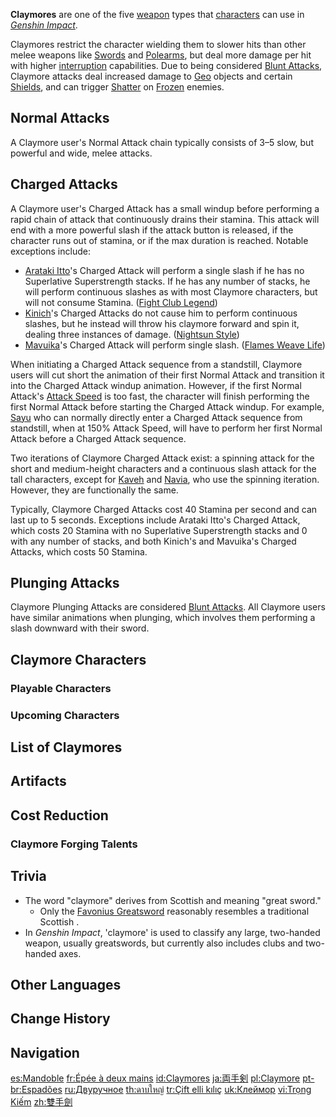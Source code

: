 {{Terminology Infobox
|image        = Icon Claymore.png
|type         = Weapon Types
|type2        = Game Systems
}}
'''Claymores''' are one of the five [[weapon]] types that [[characters]] can use in ''[[Genshin Impact]]''.

Claymores restrict the character wielding them to slower hits than other melee weapons like [[Swords]] and [[Polearms]], but deal more damage per hit with higher [[Interruption Resistance|interruption]] capabilities. Due to being considered [[Blunt Attack]]s, Claymore attacks deal increased damage to [[Geo]] objects and certain [[Shield]]s, and can trigger [[Shatter]] on [[Frozen]] enemies.

==Normal Attacks==
A Claymore user's Normal Attack chain typically consists of 3&ndash;5 slow, but powerful and wide, melee attacks.

==Charged Attacks==
A Claymore user's Charged Attack has a small windup before performing a rapid chain of attack that continuously drains their stamina. This attack will end with a more powerful slash if the attack button is released, if the character runs out of stamina, or if the max duration is reached. Notable exceptions include:
* [[Arataki Itto]]'s Charged Attack will perform a single slash if he has no Superlative Superstrength stacks. If he has any number of stacks, he will perform continuous slashes as with most Claymore characters, but will not consume Stamina. ([[Fight Club Legend]])
* [[Kinich]]'s Charged Attacks do not cause him to perform continuous slashes, but he instead will throw his claymore forward and spin it, dealing three instances of damage. ([[Nightsun Style]])
* [[Mavuika]]'s Charged Attack will perform single slash. ([[Flames Weave Life]])

When initiating a Charged Attack sequence from a standstill, Claymore users will cut short the animation of their first Normal Attack and transition it into the Charged Attack windup animation. However, if the first Normal Attack's [[Attack Speed]] is too fast, the character will finish performing the first Normal Attack before starting the Charged Attack windup. For example, [[Sayu]] who can normally directly enter a Charged Attack sequence from standstill, when at 150% Attack Speed, will have to perform her first Normal Attack before a Charged Attack sequence.

Two iterations of Claymore Charged Attack exist: a spinning attack for the short and medium-height characters and a continuous slash attack for the tall characters, except for [[Kaveh]] and [[Navia]], who use the spinning iteration. However, they are functionally the same. 

Typically, Claymore Charged Attacks cost 40 Stamina per second and can last up to 5 seconds. Exceptions include Arataki Itto's Charged Attack, which costs 20 Stamina with no Superlative Superstrength stacks and 0 with any number of stacks, and both Kinich's and Mavuika's Charged Attacks, which costs 50 Stamina.

==Plunging Attacks==
Claymore Plunging Attacks are considered [[Blunt Attack]]s. All Claymore users have similar animations when plunging, which involves them performing a slash downward with their sword.

==Claymore Characters==
===Playable Characters===
{{Characters by Category Table|Playable Characters&Claymore Characters|noweapon=1}}

===Upcoming Characters===
{{Characters by Category Table|Upcoming Characters&Claymore Characters|noweapon=1|nomodel=1}}

==List of Claymores==
{{Weapons by Category Table|type=Claymores|not1=Unreleased Content}}

==Artifacts==
{{Artifacts by Category Table|Claymore Bonus Artifacts}}

==Cost Reduction==
===Claymore Forging Talents===
{{Talents by Category Table|Claymore Forging Talents|notype=1}}
<!--
==={{subst:PAGENAME}} Ascension Cost Reduction Talents===
{{Talents by Category Table|{{subst:PAGENAME}} Ascension Cost Reduction Talents|notype=1}}
-->
==Trivia==
* The word "claymore" derives from Scottish {{Lang|mini=1|gd=''claidheamh''|gd_tl=sword}} and {{Lang|mini=1|gd=''mòr''|gd_tl=great,}} meaning "great sword."
** Only the [[Favonius Greatsword]] reasonably resembles a traditional Scottish {{w|claymore}}.
* In ''Genshin Impact'', 'claymore' is used to classify any large, two-handed weapon, usually greatswords, but currently also includes clubs and two-handed axes.

==Other Languages==
{{Other Languages
|en      = Claymore
|zhs     = 双手剑
|zhs_rm  = Shuāngshǒu-jiàn
|zht     = 雙手劍
|zht_rm  = Shuāngshǒu-jiàn
|zh_tl   = Two-Handed Sword
|ja      = 両手剣
|ja_rm   = Ryoute-ken
|ja_tl   = Double-Handed Sword
|ko      = 양손검
|ko_tl   = Double-Handed Sword
|es      = Mandoble
|es_tl   = Large Sword
|fr      = Épée à deux mains
|fr_tl   = Two-Handed Sword
|ru      = Двуручное оружие
|ru_tl   = Two-Handed Weapon
|th      = ดาบใหญ่
|th_rm   = Dap Yai
|th_tl   = Greatsword
|vi      = Trọng Kiếm
|vi_tl   = Heavy Sword
|de      = Zweihänder
|de_tl   = Two-Handed Sword
|id      = Claymore
|pt      = Espadão
|pt_tl   = Big Sword
|tr      = Çift Elli Kılıç
|tr_tl   = Two-Handed Sword
|it      = Claymore
}}

==Change History==
{{Change History|1.0}}

==Navigation==
{{Weapon Navbox|Claymores|state=collapsed}}
{{Genshin Navbox}}
[[Category:Claymores| ]]

[[es:Mandoble]]
[[fr:Épée à deux mains]]
[[id:Claymores]]
[[ja:両手剣]]
[[pl:Claymore]]
[[pt-br:Espadões]]
[[ru:Двуручное]]
[[th:ดาบใหญ่]]
[[tr:Çift elli kılıç]]
[[uk:Клеймор]]
[[vi:Trọng Kiếm]]
[[zh:雙手劍]]